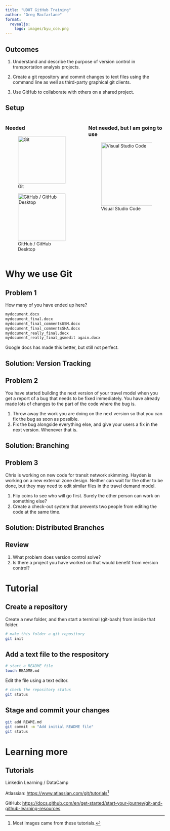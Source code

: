 ```yaml
---
title: "UDOT GitHub Training"
author: "Greg Macfarlane"
format: 
  revealjs:
    logo: images/byu_cce.png
---
```



## Outcomes

1. Understand and describe the purpose of version control in transportation analysis projects.

2. Create a git repository and commit changes to text files using the command line as well as third-party graphical git clients.

3. Use GitHub to collaborate with others on a shared project.


## Setup
:::: {.columns}

::: {.column width="50%"}
### Needed
![Git](images/Git-Logo-2Color.png){height=150}

![GitHub / GitHub Desktop](images/GitHub_Logo.png){height=150}
:::

::: {.column width="50%"}
### Not needed, but I am going to use
![Visual Studio Code](images/vscode.png){height=200}
:::

::::

# Why we use Git

## Problem 1
How many of you have ended up here?

```sh
mydocument.docx
mydocument_final.docx
mydocument_final_commentsGSM.docx
mydocument_final_commentsSHA.docx
mydocument_really_final.docx
mydocument_really_final_gsmedit again.docx
```

Google docs has made this better, but still not perfect.

## Solution: Version Tracking



## Problem 2

You have started building the next version of your travel model when you get a report of a bug that needs to be fixed immediately. You have already made lots of changes to the part of the code where the bug is.

1. Throw away the work you are doing on the next version so that you can fix the bug as soon as possible.
2. Fix the bug alongside everything else, and give your users a fix in the next version. Whenever that is.

## Solution: Branching 

## Problem 3

Chris is working on new code for transit network skimming. Hayden is working on a new external zone design. Neither can wait for the other to be done, but they may need to edit similar files in the travel demand model.

1. Flip coins to see who will go first. Surely the other person can work on something else?
2. Create a check-out system that prevents two people from editing the code at the same time.


## Solution: Distributed Branches



## Review

1. What problem does version control solve?
1. Is there a project you have worked on that would benefit from version control?

# Tutorial

<!-- The first tutorial has them create a new repository on the command line, add a README file to it, and then push to gitHub.-->
## Create a repository

Create a new folder, and then start a terminal (git-bash) from inside that folder.
```sh
# make this folder a git repository
git init
```

## Add a text file to the respository

```sh
# start a README file
touch README.md
```
Edit the file using a text editor. 

```sh
# check the repository status
git status
```

## Stage and commit your changes

```sh
git add REAME.md
git commit -m "Add initial README file"
git status
```

# Learning more

## Tutorials

Linkedin Learning / DataCamp

Atlassian: <https://www.atlassian.com/git/tutorials>^[Most images came from these tutorials.]

GitHub: <https://docs.github.com/en/get-started/start-your-journey/git-and-github-learning-resources>


